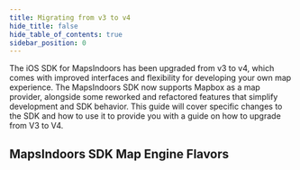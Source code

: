 ```yaml
---
title: Migrating from v3 to v4
hide_title: false
hide_table_of_contents: true
sidebar_position: 0
---
```


The iOS SDK for MapsIndoors has been upgraded from v3 to v4, which comes with improved interfaces and flexibility for developing your own map experience. The MapsIndoors SDK now supports Mapbox as a map provider, alongside some reworked and refactored features that simplify development and SDK behavior. This guide will cover specific changes to the SDK and how to use it to provide you with a guide on how to upgrade from V3 to V4.

## MapsIndoors SDK Map Engine Flavors

